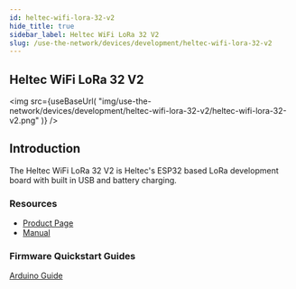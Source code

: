 ```yaml
---
id: heltec-wifi-lora-32-v2
hide_title: true
sidebar_label: Heltec WiFi LoRa 32 V2 
slug: /use-the-network/devices/development/heltec-wifi-lora-32-v2
---
```



## Heltec WiFi LoRa 32 V2 

<img
  src={useBaseUrl(
    "img/use-the-network/devices/development/heltec-wifi-lora-32-v2/heltec-wifi-lora-32-v2.png"
  )}
/>

## Introduction

The Heltec WiFi LoRa 32 V2 is Heltec's ESP32 based LoRa development board with built in USB and battery charging. 

### Resources

- [Product Page](https://heltec.org/project/wifi-lora-32/)
- [Manual](https://heltec-automation-docs.readthedocs.io/en/latest/esp32/quick_start.html)

### Firmware Quickstart Guides

[Arduino Guide](/use-the-network/devices/development/heltec-wifi-lora-32-v2/arduino)
